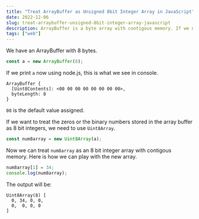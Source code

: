 ```yaml
---
title: "Treat ArrayBuffer as Unsigned 8bit Integer Array in JavaScript"
date: 2022-12-06
slug: treat-arraybuffer-unsigned-8bit-integer-array-javascript
description: ArrayBuffer is a byte array with contigous memory. If we need to interpret the contents of an ArrayBuffer as unsigned 8 bit integers, we can use Uint8Array.
tags: ["web"]
---
```


We have an ArrayBuffer with 8 bytes.

```javascript
const a = new ArrayBuffer(8);
```

If we print `a` now using node.js, this is what we see in console.

```
ArrayBuffer {
  [Uint8Contents]: <00 00 00 00 00 00 00 00>,
  byteLength: 8
}
```

`00` is the default value assigned.

If we want to treat the zeros or the binary numbers stored in the array buffer as 8 bit integers, we need to use `Uint8Array`.

```javascript
const num8array = new Uint8Array(a);
```

Now we can treat `num8array` as an 8 bit integer array with contigous memory. Here is how we can play with the new array.

```javascript
num8array[1] = 34;
console.log(num8array);
```

The output will be:

```
Uint8Array(8) [
  0, 34, 0, 0,
  0,  0, 0, 0
]
```
